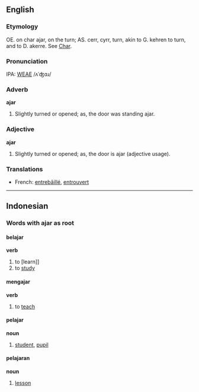==English==
===Etymology===
OE. on char ajar, on the turn; AS. cerr, cyrr, turn, akin to G. kehren to turn, and to D. akerre.  See  [[Char]].

===Pronunciation===
IPA: [[WEAE]] /ʌˈʤɑɹ/

===Adverb===
'''ajar'''

# Slightly turned or opened; as, the door was standing ajar.

===Adjective===
'''ajar'''

# Slightly turned or opened; as, the door is ajar (adjective usage).

===Translations===
*French: [[entrebâillé]], [[entrouvert]]

----

==Indonesian==

===Words with '''ajar''' as root===

====belajar====
'''verb'''

# to [learn]]
# to [[study]] 

====mengajar====
'''verb'''

# to [[teach]]

====pelajar====
'''noun'''

# [[student]], [[pupil]]

====pelajaran====
'''noun'''

# [[lesson]]